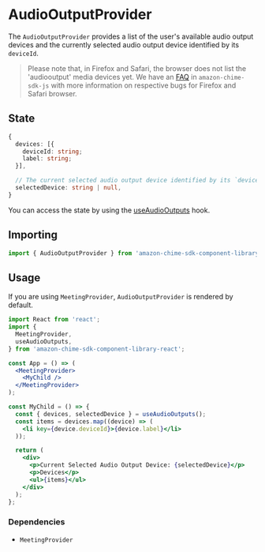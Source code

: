 <Meta title="SDK Providers/AudioOutputProvider" />

# AudioOutputProvider

The `AudioOutputProvider` provides a list of the user's available audio output devices and the currently selected audio output device identified by its `deviceId`.

> Please note that, in Firefox and Safari, the browser does not list the 'audiooutput' media devices yet. We have an <a target="_blank" href="https://aws.github.io/amazon-chime-sdk-js/modules/faqs.html#i-am-unable-to-select-an-audio-output-device-in-some-browsers-is-this-a-known-issue">FAQ</a> in
> `amazon-chime-sdk-js` with more information on respective bugs for Firefox and Safari browser.

## State

```ts
{
  devices: [{
    deviceId: string;
    label: string;
  }],

  // The current selected audio output device identified by its `deviceId`
  selectedDevice: string | null,
}

```

You can access the state by using the [useAudioOutputs](/docs/sdk-hooks-useaudiooutputs--page) hook.

## Importing

```javascript
import { AudioOutputProvider } from 'amazon-chime-sdk-component-library-react';
```

## Usage

If you are using `MeetingProvider`, `AudioOutputProvider` is rendered by default.

```jsx
import React from 'react';
import {
  MeetingProvider,
  useAudioOutputs,
} from 'amazon-chime-sdk-component-library-react';

const App = () => (
  <MeetingProvider>
    <MyChild />
  </MeetingProvider>
);

const MyChild = () => {
  const { devices, selectedDevice } = useAudioOutputs();
  const items = devices.map((device) => (
    <li key={device.deviceId}>{device.label}</li>
  ));

  return (
    <div>
      <p>Current Selected Audio Output Device: {selectedDevice}</p>
      <p>Devices</p>
      <ul>{items}</ul>
    </div>
  );
};
```

### Dependencies

- `MeetingProvider`
